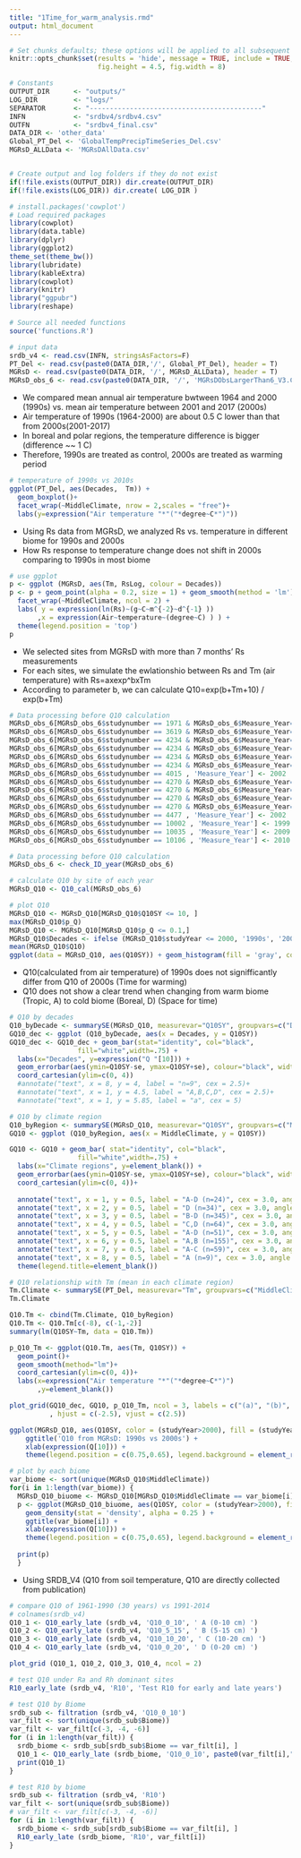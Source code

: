 ```yaml
---
title: "1Time_for_warm_analysis.rmd"
output: html_document
---
```


```r
# Set chunks defaults; these options will be applied to all subsequent chunks
knitr::opts_chunk$set(results = 'hide', message = TRUE, include = TRUE, echo = FALSE,
                      fig.height = 4.5, fig.width = 8)

# Constants
OUTPUT_DIR		<- "outputs/"
LOG_DIR			<- "logs/"
SEPARATOR		<- "-------------------------------------------"
INFN 			<- "srdbv4/srdbv4.csv"
OUTFN 			<- "srdbv4_final.csv"
DATA_DIR <- 'other_data'
Global_PT_Del <- 'GlobalTempPrecipTimeSeries_Del.csv'
MGRsD_ALLData <- 'MGRsDAllData.csv'


# Create output and log folders if they do not exist
if(!file.exists(OUTPUT_DIR)) dir.create(OUTPUT_DIR)
if(!file.exists(LOG_DIR)) dir.create( LOG_DIR )

# install.packages('cowplot')
# Load required packages
library(cowplot)
library(data.table)
library(dplyr)
library(ggplot2)
theme_set(theme_bw())
library(lubridate)
library(kableExtra)
library(cowplot)
library(knitr)
library("ggpubr")
library(reshape)

# Source all needed functions
source('functions.R')
```



```r
# input data
srdb_v4 <- read.csv(INFN, stringsAsFactors=F)
PT_Del <- read.csv(paste0(DATA_DIR,'/', Global_PT_Del), header = T)
MGRsD <- read.csv(paste0(DATA_DIR, '/', MGRsD_ALLData), header = T)
MGRsD_obs_6 <- read.csv(paste0(DATA_DIR, '/', 'MGRsDObsLargerThan6_V3.CSV'), header = T)
```

* We compared mean annual air temperature bwtween 1964 and 2000 (1990s) vs. mean air temperature between 2001 and 2017 (2000s)
* Air temperature of 1990s (1964-2000) are about 0.5 C lower than that from 2000s(2001-2017)
* In boreal and polar regions, the temperature difference is bigger (difference ~~ 1 C)
* Therefore, 1990s are treated as control, 2000s are treated as warming period

```r
# temperature of 1990s vs 2010s
ggplot(PT_Del, aes(Decades,  Tm)) +   
  geom_boxplot()+
  facet_wrap(~MiddleClimate, nrow = 2,scales = "free")+ 
  labs(y=expression("Air temperature "*"("*degree~C*")"))
```

* Using Rs data from MGRsD, we analyzed Rs vs. temperature in different biome for 1990s and 2000s
* How Rs response to temperature change does not shift in 2000s comparing to 1990s in most biome

```r
# use ggplot
p <- ggplot (MGRsD, aes(Tm, RsLog, colour = Decades))
p <- p + geom_point(alpha = 0.2, size = 1) + geom_smooth(method = 'lm') +
  facet_wrap(~MiddleClimate, ncol = 2) + 
  labs( y = expression(ln(Rs)~(g~C~m^{-2}~d^{-1} ))
       ,x = expression(Air~temperature~(degree~C) ) ) +
  theme(legend.position = 'top')
p
```

* We selected sites from MGRsD with more than 7 months' Rs measurements
* For each sites, we simulate the ewlationshio between Rs and Tm (air temperature) with Rs=axexp^bxTm
* According to parameter b, we can calculate Q10=exp(b+Tm+10) / exp(b+Tm)


```r
# Data processing before Q10 calculation
MGRsD_obs_6[MGRsD_obs_6$studynumber == 1971 & MGRsD_obs_6$Measure_Year==1998 , 'Measure_Year'] <- 1999
MGRsD_obs_6[MGRsD_obs_6$studynumber == 3619 & MGRsD_obs_6$Measure_Year==2000 , 'Measure_Year'] <- 2001
MGRsD_obs_6[MGRsD_obs_6$studynumber == 4234 & MGRsD_obs_6$Measure_Year==1998 , 'Measure_Year'] <- 1999
MGRsD_obs_6[MGRsD_obs_6$studynumber == 4234 & MGRsD_obs_6$Measure_Year==2005 , 'Measure_Year'] <- 2003
MGRsD_obs_6[MGRsD_obs_6$studynumber == 4234 & MGRsD_obs_6$Measure_Year==2004 , 'Measure_Year'] <- 2003
MGRsD_obs_6[MGRsD_obs_6$studynumber == 4234 & MGRsD_obs_6$Measure_Year==2001 , 'Measure_Year'] <- 2003
MGRsD_obs_6[MGRsD_obs_6$studynumber == 4015 , 'Measure_Year'] <- 2002
MGRsD_obs_6[MGRsD_obs_6$studynumber == 4270 & MGRsD_obs_6$Measure_Year==1998 , 'Measure_Year'] <- 1999
MGRsD_obs_6[MGRsD_obs_6$studynumber == 4270 & MGRsD_obs_6$Measure_Year==2001 , 'Measure_Year'] <- 2002
MGRsD_obs_6[MGRsD_obs_6$studynumber == 4270 & MGRsD_obs_6$Measure_Year==2004 , 'Measure_Year'] <- 2003
MGRsD_obs_6[MGRsD_obs_6$studynumber == 4270 & MGRsD_obs_6$Measure_Year==2005 , 'Measure_Year'] <- 2003
MGRsD_obs_6[MGRsD_obs_6$studynumber == 4477 , 'Measure_Year'] <- 2002
MGRsD_obs_6[MGRsD_obs_6$studynumber == 10002 , 'Measure_Year'] <- 1999
MGRsD_obs_6[MGRsD_obs_6$studynumber == 10035 , 'Measure_Year'] <- 2009
MGRsD_obs_6[MGRsD_obs_6$studynumber == 10106 , 'Measure_Year'] <- 2010
```

```r
# Data processing before Q10 calculation
MGRsD_obs_6 <- check_ID_year(MGRsD_obs_6)
```


```r
# calculate Q10 by site of each year
MGRsD_Q10 <- Q10_cal(MGRsD_obs_6)
```

```r
# plot Q10
MGRsD_Q10 <- MGRsD_Q10[MGRsD_Q10$Q10SY <= 10, ]
max(MGRsD_Q10$p_Q)
MGRsD_Q10 <- MGRsD_Q10[MGRsD_Q10$p_Q <= 0.1,]
MGRsD_Q10$Decades <- ifelse (MGRsD_Q10$studyYear <= 2000, '1990s', '2000s')
mean(MGRsD_Q10$Q10)
ggplot(data = MGRsD_Q10, aes(Q10SY)) + geom_histogram(fill = 'gray', col = 'black', binwidth = 0.25, alpha = 0.25)
```

* Q10(calculated from air temperature) of 1990s does not signifficantly differ from Q10 of 2000s (Time for warming)
* Q10 does not show a clear trend when changing from warm biome (Tropic, A) to cold biome (Boreal, D) (Space for time)
 

```r
# Q10 by decades
Q10_byDecade <- summarySE(MGRsD_Q10, measurevar="Q10SY", groupvars=c("Decades"))
GQ10_dec <- ggplot (Q10_byDecade, aes(x = Decades, y = Q10SY))
GQ10_dec <- GQ10_dec + geom_bar(stat="identity", col="black", 
                 fill="white",width=.75) +
  labs(x="Decades", y=expression("Q "[10])) +
  geom_errorbar(aes(ymin=Q10SY-se, ymax=Q10SY+se), colour="black", width=0.5)+
  coord_cartesian(ylim=c(0, 4))
  #annotate("text", x = 8, y = 4, label = "n=9", cex = 2.5)+
  #annotate("text", x = 1, y = 4.5, label = "A,B,C,D", cex = 2.5)+
  #annotate("text", x = 1, y = 5.85, label = "a", cex = 5)

# Q10 by climate region
Q10_byRegion <- summarySE(MGRsD_Q10, measurevar="Q10SY", groupvars=c("MiddleClimate"))
GQ10 <- ggplot (Q10_byRegion, aes(x = MiddleClimate, y = Q10SY))

GQ10 <- GQ10 + geom_bar( stat="identity", col="black", 
                 fill="white",width=.75) +
  labs(x="Climate regions", y=element_blank()) +
  geom_errorbar(aes(ymin=Q10SY-se, ymax=Q10SY+se), colour="black", width=0.5)+
  coord_cartesian(ylim=c(0, 4))+
  
  annotate("text", x = 1, y = 0.5, label = "A-D (n=24)", cex = 3.0, angle = 90, hjust = 0)+
  annotate("text", x = 2, y = 0.5, label = "D (n=34)", cex = 3.0, angle = 90, hjust = 0)+
  annotate("text", x = 3, y = 0.5, label = "B-D (n=345)", cex = 3.0, angle = 90, hjust = 0)+
  annotate("text", x = 4, y = 0.5, label = "C,D (n=64)", cex = 3.0, angle = 90, hjust = 0)+
  annotate("text", x = 5, y = 0.5, label = "A-D (n=51)", cex = 3.0, angle = 90, hjust = 0)+
  annotate("text", x = 6, y = 0.5, label = "A,B (n=155)", cex = 3.0, angle = 90, hjust = 0)+
  annotate("text", x = 7, y = 0.5, label = "A-C (n=59)", cex = 3.0, angle = 90, hjust = 0)+
  annotate("text", x = 8, y = 0.5, label = "A (n=9)", cex = 3.0, angle = 90, hjust = 0)+
  theme(legend.title=element_blank())

# Q10 relationship with Tm (mean in each climate region)
Tm.Climate <- summarySE(PT_Del, measurevar="Tm", groupvars=c("MiddleClimate"))
Tm.Climate

Q10.Tm <- cbind(Tm.Climate, Q10_byRegion)
Q10.Tm <- Q10.Tm[c(-8), c(-1,-2)]
summary(lm(Q10SY~Tm, data = Q10.Tm))

p_Q10_Tm <- ggplot(Q10.Tm, aes(Tm, Q10SY)) +   
  geom_point()+
  geom_smooth(method="lm")+
  coord_cartesian(ylim=c(0, 4))+
  labs(x=expression("Air temperature "*"("*degree~C*")")
       ,y=element_blank())

plot_grid(GQ10_dec, GQ10, p_Q10_Tm, ncol = 3, labels = c("(a)", "(b)", "(c)")
          , hjust = c(-2.5), vjust = c(2.5))
```

```r
ggplot(MGRsD_Q10, aes(Q10SY, color = (studyYear>2000), fill = (studyYear>2000)) ) + geom_density(stat = 'density', alpha = 0.25 ) +
    ggtitle('Q10 from MGRsD: 1990s vs 2000s') +
    xlab(expression(Q[10])) +
    theme(legend.position = c(0.75,0.65), legend.background = element_rect(colour = 'transparent', fill = alpha('white', 0), size = 0.75) )
```

```r
# plot by each biome
var_biome <- sort(unique(MGRsD_Q10$MiddleClimate))
for(i in 1:length(var_biome)) {
  MGRsD_Q10_biuome <- MGRsD_Q10[MGRsD_Q10$MiddleClimate == var_biome[i],]
  p <- ggplot(MGRsD_Q10_biuome, aes(Q10SY, color = (studyYear>2000), fill = (studyYear>2000)) ) + 
    geom_density(stat = 'density', alpha = 0.25 ) +
    ggtitle(var_biome[i]) +
    xlab(expression(Q[10])) +
    theme(legend.position = c(0.75,0.65), legend.background = element_rect(colour = 'transparent', fill = alpha('white', 0), size = 0.75))
  
  print(p)
  }

```


* Using SRDB_V4 (Q10 from soil temperature, Q10 are directly collected from publication)

```r
# compare Q10 of 1961-1990 (30 years) vs 1991-2014
# colnames(srdb_v4)
Q10_1 <- Q10_early_late (srdb_v4, 'Q10_0_10', ' A (0-10 cm) ')
Q10_2 <- Q10_early_late (srdb_v4, 'Q10_5_15', ' B (5-15 cm) ')
Q10_3 <- Q10_early_late (srdb_v4, 'Q10_10_20', ' C (10-20 cm) ')
Q10_4 <- Q10_early_late (srdb_v4, 'Q10_0_20', ' D (0-20 cm) ')

plot_grid (Q10_1, Q10_2, Q10_3, Q10_4, ncol = 2)  

```

```r
# test Q10 under Ra and Rh dominant sites
R10_early_late (srdb_v4, 'R10', 'Test R10 for early and late years')

```


```r
# test Q10 by Biome
srdb_sub <- filtration (srdb_v4, 'Q10_0_10')
var_filt <- sort(unique(srdb_sub$Biome))
var_filt <- var_filt[c(-3, -4, -6)]
for (i in 1:length(var_filt)) {
  srdb_biome <- srdb_sub[srdb_sub$Biome == var_filt[i], ]
  Q10_1 <- Q10_early_late (srdb_biome, 'Q10_0_10', paste0(var_filt[i]," (0-10cm)"))
  print(Q10_1)
}
```


```r
# test R10 by biome
srdb_sub <- filtration (srdb_v4, 'R10')
var_filt <- sort(unique(srdb_sub$Biome))
# var_filt <- var_filt[c(-3, -4, -6)]
for (i in 1:length(var_filt)) {
  srdb_biome <- srdb_sub[srdb_sub$Biome == var_filt[i], ]
  R10_early_late (srdb_biome, 'R10', var_filt[i])
}
```

